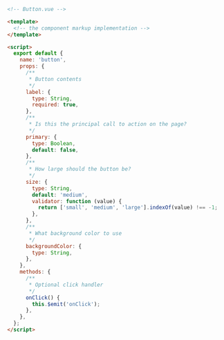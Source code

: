 ```html
<!-- Button.vue -->

<template>
  <!-- the component markup implementation -->
</template>

<script>
  export default {
    name: 'button',
    props: {
      /**
       * Button contents
       */
      label: {
        type: String,
        required: true,
      },
      /**
       * Is this the principal call to action on the page?
       */
      primary: {
        type: Boolean,
        default: false,
      },
      /**
       * How large should the button be?
       */
      size: {
        type: String,
        default: 'medium',
        validator: function (value) {
          return ['small', 'medium', 'large'].indexOf(value) !== -1;
        },
      },
      /**
       * What background color to use
       */
      backgroundColor: {
        type: String,
      },
    },
    methods: {
      /**
       * Optional click handler
       */
      onClick() {
        this.$emit('onClick');
      },
    },
  };
</script>
```
